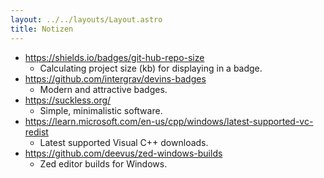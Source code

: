 ```yaml
---
layout: ../../layouts/Layout.astro
title: Notizen
---
```


- https://shields.io/badges/git-hub-repo-size
  - Calculating project size (kb) for displaying in a badge.
- https://github.com/intergrav/devins-badges
  - Modern and attractive badges.
- https://suckless.org/
  - Simple, minimalistic software.
- https://learn.microsoft.com/en-us/cpp/windows/latest-supported-vc-redist
  - Latest supported Visual C++ downloads.
- https://github.com/deevus/zed-windows-builds
  - Zed editor builds for Windows.
